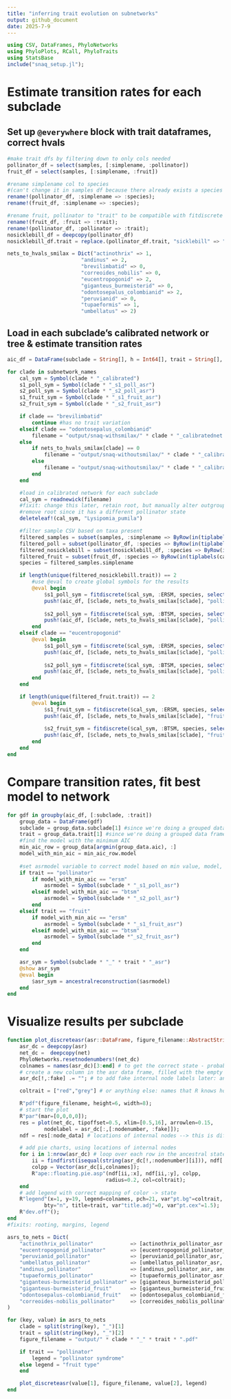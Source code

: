 ```yaml
---
title: "inferring trait evolution on subnetworks"
output: github_document
date: 2025-7-9
---
```


```julia
using CSV, DataFrames, PhyloNetworks
using PhyloPlots, RCall, PhyloTraits
using StatsBase
include("snaq_setup.jl");
```

# Estimate transition rates for each subclade

## Set up `@everywhere` block with trait dataframes, correct hvals
```julia
#make trait dfs by filtering down to only cols needed
pollinator_df = select(samples, [:simplename, :pollinator])
fruit_df = select(samples, [:simplename, :fruit])

#rename simplename col to species
#(can't change it in samples df because there already exists a species col)
rename!(pollinator_df, :simplename => :species);
rename!(fruit_df, :simplename => :species);

#rename fruit, pollinator to "trait" to be compatible with fitdiscrete
rename!(fruit_df, :fruit => :trait);
rename!(pollinator_df, :pollinator => :trait);
nosicklebill_df = deepcopy(pollinator_df)
nosicklebill_df.trait = replace.(pollinator_df.trait, "sicklebill" => "hummingbird")

nets_to_hvals_smilax = Dict("actinothrix" => 1, 
                        "andinus" => 2, 
                        "brevilimbatid" => 0,
                        "correoides_nobilis" => 0,
                        "eucentropogonid" => 2,
                        "giganteus_burmeisterid" => 0,
                        "odontosepalus_colombianid" => 2,
                        "peruvianid" => 0,
                        "tupaeformis" => 1,
                        "umbellatus" => 2)
```


## Load in each subclade's calibrated network or tree & estimate transition rates
```julia
aic_df = DataFrame(subclade = String[], h = Int64[], trait = String[], model = String[], aic = Float64[])

for clade in subnetwork_names
    cal_sym = Symbol(clade * "_calibrated")
    s1_poll_sym = Symbol(clade * "_s1_poll_asr")
    s2_poll_sym = Symbol(clade * "_s2_poll_asr")
    s1_fruit_sym = Symbol(clade * "_s1_fruit_asr")
    s2_fruit_sym = Symbol(clade * "_s2_fruit_asr")

    if clade == "brevilimbatid"
        continue #has no trait variation
    elseif clade == "odontosepalus_colombianid"
        filename = "output/snaq-withsmilax/" * clade * "_calibratednet.tre"
    else
        if nets_to_hvals_smilax[clade] == 0
            filename = "output/snaq-withoutsmilax/" * clade * "_calibratedtree.tre"
        else
            filename = "output/snaq-withoutsmilax/" * clade * "_calibratednet.tre"
        end
    end

    #load in calibrated network for each subclade
    cal_sym = readnewick(filename)
    #fixit: change this later, retain root, but manually alter outgroup state depending on other clades? idk
    #remove root since it has a different pollinator state
    deleteleaf!(cal_sym, "Lysipomia_pumila")

    #filter sample CSV based on taxa present
    filtered_samples = subset(samples, :simplename => ByRow(in(tiplabels(cal_sym))))
    filtered_poll = subset(pollinator_df, :species => ByRow(in(tiplabels(cal_sym))))
    filtered_nosicklebill = subset(nosicklebill_df, :species => ByRow(in(tiplabels(cal_sym))))
    filtered_fruit = subset(fruit_df, :species => ByRow(in(tiplabels(cal_sym))))
    species = filtered_samples.simplename

    if length(unique(filtered_nosicklebill.trait)) == 2
        #use @eval to create global symbols for the results
        @eval begin
            $s1_poll_sym = fitdiscrete($cal_sym, :ERSM, species, select(filtered_nosicklebill, :trait); optimizeQ=true)
            push!(aic_df, [$clade, nets_to_hvals_smilax[$clade], "pollinator", "ersm", aic($s1_poll_sym)])
            
            $s2_poll_sym = fitdiscrete($cal_sym, :BTSM, species, select(filtered_nosicklebill, :trait); optimizeQ=true)
            push!(aic_df, [$clade, nets_to_hvals_smilax[$clade], "pollinator", "btsm", aic($s2_poll_sym)])
        end
    elseif clade == "eucentropogonid"
        @eval begin
            $s1_poll_sym = fitdiscrete($cal_sym, :ERSM, species, select(filtered_poll, :trait); optimizeQ=true)
            push!(aic_df, [$clade, nets_to_hvals_smilax[$clade], "pollinator", "ersm", aic($s1_poll_sym)])
            
            $s2_poll_sym = fitdiscrete($cal_sym, :BTSM, species, select(filtered_poll, :trait); optimizeQ=true)
            push!(aic_df, [$clade, nets_to_hvals_smilax[$clade], "pollinator", "btsm", aic($s2_poll_sym)])
        end
    end

    if length(unique(filtered_fruit.trait)) == 2
        @eval begin
            $s1_fruit_sym = fitdiscrete($cal_sym, :ERSM, species, select(filtered_fruit, :trait); optimizeQ=true)
            push!(aic_df, [$clade, nets_to_hvals_smilax[$clade], "fruit", "ersm", aic($s1_fruit_sym)])
            
            $s2_fruit_sym = fitdiscrete($cal_sym, :BTSM, species, select(filtered_fruit, :trait); optimizeQ=true)
            push!(aic_df, [$clade, nets_to_hvals_smilax[$clade], "fruit", "btsm", aic($s2_fruit_sym)])
        end
    end
end
```

# Compare transition rates, fit best model to network
```julia
for gdf in groupby(aic_df, [:subclade, :trait])
    group_data = DataFrame(gdf)
    subclade = group_data.subclade[1] #since we're doing a grouped data frame, will be a vector, but just one entry
    trait = group_data.trait[1] #since we're doing a grouped data frame, will be a vector, but just one entry
    #find the model with the minimum AIC
    min_aic_row = group_data[argmin(group_data.aic), :]
    model_with_min_aic = min_aic_row.model
    
    #set asrmodel variable to correct model based on min value, model, trait
    if trait == "pollinator"
        if model_with_min_aic == "ersm"
            asrmodel = Symbol(subclade * "_s1_poll_asr")
        elseif model_with_min_aic == "btsm"
            asrmodel = Symbol(subclade * "_s2_poll_asr")
        end
    elseif trait == "fruit"
        if model_with_min_aic == "ersm"
            asrmodel = Symbol(subclade * "_s1_fruit_asr")
        elseif model_with_min_aic == "btsm"
            asrmodel = Symbol(subclade *"_s2_fruit_asr")
        end
    end

    asr_sym = Symbol(subclade * "_" * trait * "_asr")
    @show asr_sym
    @eval begin
        $asr_sym = ancestralreconstruction($asrmodel)
    end
end
```

# Visualize results per subclade

```julia
function plot_discreteasr(asr::DataFrame, figure_filename::AbstractString, net::HybridNetwork, trait::AbstractString)
    asr_dc = deepcopy(asr)
    net_dc =  deepcopy(net)
    PhyloNetworks.resetnodenumbers!(net_dc)
    colnames = names(asr_dc)[3:end] # to get the correct state - probability match
    # create a new column in the asr data frame, filled with the empty string ""
    asr_dc[!,:fake] .= ""; # to add fake internal node labels later: and extract their positions

    coltrait = ["red","grey"] # or anything else: names that R knows how to interpret

    R"pdf"(figure_filename, height=6, width=8);
    # start the plot
    R"par"(mar=[0,0,0,0]);
    res = plot(net_dc, tipoffset=0.5, xlim=[0.5,16], arrowlen=0.15,
            nodelabel = asr_dc[:,[:nodenumber, :fake]]);
    ndf = res[:node_data] # locations of internal nodes --> this is different depending on PhyloPlots version

    # add pie charts, using locations of internal nodes
    for i in 1:nrow(asr_dc) # loop over each row in the ancestral state reconstruction data frame
        ii = findfirst(isequal(string(asr_dc[!,:nodenumber][i])), ndf[!,:num]);
        colpp = Vector(asr_dc[i,colnames]);    
        R"ape::floating.pie.asp"(ndf[ii,:x], ndf[ii,:y], colpp,
                                radius=0.2, col=coltrait);
    end
    # add legend with correct mapping of color -> state
    R"legend"(x=1, y=19, legend=colnames, pch=21, var"pt.bg"=coltrait,
            bty="n", title=trait, var"title.adj"=0, var"pt.cex"=1.5);
    R"dev.off"();
end
#fixits: rooting, margins, legend
```

```julia
asrs_to_nets = Dict(
    "actinothrix_pollinator"            => [actinothrix_pollinator_asr actinothrix_calibrated],
    "eucentropogonid_pollinator"        => [eucentropogonid_pollinator_asr, eucentropogonid_calibrated],
    "peruvianid_pollinator"             => [peruvianid_pollinator_asr, peruvianid_calibrated],
    "umbellatus_pollinator"             => [umbellatus_pollinator_asr, umbellatus_calibrated],
    "andinus_pollinator"                => [andinus_pollinator_asr, andinus_calibrated],
    "tupaeformis_pollinator"            => [tupaeformis_pollinator_asr, tupaeformis_calibrated],
    "giganteus-burmeisterid_pollinator" => [giganteus_burmeisterid_pollinator_asr, giganteus_burmeisterid_calibrated],
    "giganteus-burmeisterid_fruit"      => [giganteus_burmeisterid_fruit_asr, giganteus_burmeisterid_calibrated],
    "odontosepalus-colombianid_fruit"   => [odontosepalus_colombianid_fruit_asr, odontosepalus_colombianid_calibrated],
    "correoides-nobilis_pollinator"     => [correoides_nobilis_pollinator_asr, correoides_nobilis_calibrated]
)

for (key, value) in asrs_to_nets
    clade = split(string(key), "_")[1]
    trait = split(string(key), "_")[2]
    figure_filename = "output/" * clade * "_" * trait * ".pdf"

    if trait == "pollinator"
        legend = "pollinator syndrome"
    else legend = "fruit type"
    end

    plot_discreteasr(value[1], figure_filename, value[2], legend)
end
```